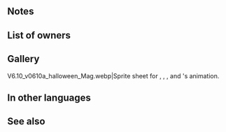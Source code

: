 {{Weapon Infobox
|tagid=SID_一驚のブレス
|intID=3285
|image=wep_ac064
|exclusive=0
|weaponType=Dragonstone
|cost=200
|might=10
|range=1
|effect=At start of combat, if unit's HP ≥ 25%, grants Atk/Res+5 to unit during combat and inflicts penalty on foe's Atk/Res during combat = 20% of unit's Res at start of combat. If foe's Range = 2, calculates damage using the lower of foe's Def or Res.
|statModifiers=0,10,0,0,0
|required=Fire Breath+
|next=Surprise Breath+
|promotionRarity=5
|promotionTier=1
|properties=
}}
==Notes==
{{Temporary buffs}}
{{Temporary debuffs}}
{{At start of combat}}
{{LowerDefRes}}
==List of owners==
{{Skill Hero List}}
==Gallery==
<gallery>
V6.10_v0610a_halloween_Mag.webp|Sprite sheet for {{St|Ghostly Lanterns}}, {{St|Moonlight Stone}}, {{St|Serenity Breath+}}, {{St|Starlight Stone}} and {{St|Surprise Breath}}'s animation.
</gallery>
==In other languages==
{{OtherLanguages
|japanese=一驚のブレス
|german=Erstaunter Atem
|spanishEU=Aliento estupor
|spanishLA=Soplo estupor
|french=Souffle surpris
|italian=Soffio sorpreso
|chineseTW=一驚吐息
|portuguese=Sopro atônito
}}
==See also==
{{See also skills|cond=Description LIKE '%inflicts penalty on foe_s Atk/%=%of unit_s%at start of combat%'}}
{{Weapons Navbox}}